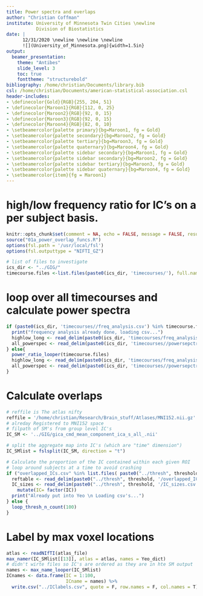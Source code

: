 ```yaml
---
title: Power spectra and overlaps
author: "Christian Coffman"
institute: University of Minnesota Twin Cities \newline
           Division of Biostatistics
date: |
      12/31/2020 \newline \newline \newline 
      ![](University_of_Minnesota.png){width=1.5in}
output:
  beamer_presentation:
    theme: "Antibes"
    slide_level: 3
    toc: true
    fonttheme: "structurebold"
bibliography: /home/christian/Documents/library.bib
csl: /home/christian/Documents/american-statistical-association.csl
header-includes: 
- \definecolor{Gold}{RGB}{255, 204, 51}
- \definecolor{Maroon1}{RGB}{112, 0, 25}
- \definecolor{Maroon2}{RGB}{92, 0, 15}
- \definecolor{Maroon3}{RGB}{92, 0, 15}
- \definecolor{Maroon4}{RGB}{82, 0, 10}
- \setbeamercolor{palette primary}{bg=Maroon1, fg = Gold}
- \setbeamercolor{palette secondary}{bg=Maroon2, fg = Gold}
- \setbeamercolor{palette tertiary}{bg=Maroon3, fg = Gold}
- \setbeamercolor{palette quaternary}{bg=Maroon4, fg = Gold}
- \setbeamercolor{palette sidebar secondary}{bg=Maroon1, fg = Gold}
- \setbeamercolor{palette sidebar secondary}{bg=Maroon2, fg = Gold}
- \setbeamercolor{palette sidebar tertiary}{bg=Maroon3, fg = Gold}
- \setbeamercolor{palette sidebar quaternary}{bg=Maroon4, fg = Gold}
- \setbeamercolor{item}{fg = Maroon1}
---
```


# high/low frequency ratio for IC's on a per subject basis.
```r
knitr::opts_chunk$set(comment = NA, echo = FALSE, message = FALSE, results= 'hide', warning = FALSE)
source("01a_power_overlap_funcs.R")
options(fsl.path = '/usr/local/fsl')
options(fsl.outputtype = "NIFTI_GZ")

# list of files to investigate
ics_dir <- "../GIG/"
timecourse.files <-list.files(paste0(ics_dir, 'timecourses/'), full.names = T)
```

# loop over all timecourses and calculate power spectra
```r
if (paste0(ics_dir, 'timecourses//freq_analysis.csv') %in% timecourse.files) {
  print("frequency analysis already done, loading csv...")
  highlow_long <- read_delim(paste0(ics_dir, 'timecourses/freq_analysis.csv'), delim=",")
  all_powerspec <- read_delim(paste0(ics_dir, 'timecourses//powersepctra.csv'), delim = ",")
} else{
  power_ratio_looper(timecourse.files)
  highlow_long <- read_delim(paste0(ics_dir, 'timecourses/freq_analysis.csv'), delim=",")
  all_powerspec <- read_delim(paste0(ics_dir, 'timecourses//powersepctra.csv'), delim = ",")
}
```

# Calculate overlaps  
```r
# reffile is The atlas nifty
reffile = '/home/christian/Research/Brain_stuff/Atlases/MNI152.nii.gz'
# alreday Registered to MNI152 space
# filpath of SM's from group level IC's
IC_SM <- '../GIG/gica_cmd_mean_component_ica_s_all_.nii'

# split the aggregate map into IC's (which are "time" dimension")
IC_SMlist = fslsplit(IC_SM, direction = "t")
```


```r
# Calculate the proportion of the IC contained within each given ROI
# loop around subjects at a time to avoid crashing
if ("overlapped_ICs.csv" %in% list.files( paste0("../thresh", threshold)) ) {
  reftable <- read_delim(paste0("../thresh", threshold, '/overlapped_ICs.csv'), delim = ",")
  IC_sizes <- read_delim(paste0("../thresh", threshold, '/IC_sizes.csv'), delim = ",") %>%
    mutate(IC= factor(IC))
  print("Already put into Yeo \n Loading csv's...") 
} else {
  loop_thresh_n_count(100)
}

```


# Label by max voxel locations
```r
atlas <- readNIfTI(atlas_file)
max_namer(IC_SMlist[[13]], atlas = atlas, names = Yeo_dict)
# didn't wirte files so IC's are ordered as they are in hte SM output 
names <- max_name_looper(IC_SMlist)
ICnames <- data.frame(IC = 1:100, 
                      ICname = names) %>%
  write.csv("../IClabels.csv", quote = F, row.names = F, col.names = T)

```